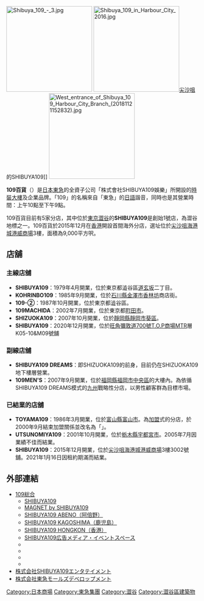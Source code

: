 [[File:Shibuya_109_-_3.jpg|225px]]
[[File:Shibuya_109_in_Harbour_City_2016.jpg|225px]][[尖沙咀|尖沙咀]]的SHIBUYA109]]
[[File:West_entrance_of_Shibuya_109_Harbour_City_Branch_(20181121152832).jpg|225px]]

'''109百貨'''（{{jpn|j=109|hg=イチマルキュー|rm=ichi maru kyū|f=y}}）是[[日本|日本]][[東急|東急]]的全資子公司「株式會社SHIBUYA109娛樂」所開設的[[時裝大樓|時裝大樓]]及企業品牌。「109」的名稱來自「東急」的[[日語|日語]]諧音，同時也是其營業時間：上午10點至下午9點。

109百貨目前有5家分店，其中位於[[東京|東京]][[澀谷|澀谷]]的'''SHIBUYA109'''是創始1號店，為澀谷地標之一。109百貨於2015年12月在[[香港|香港]]開設首間海外分店，選址位於[[尖沙咀|尖沙咀]][[海港城|海港城]][[港威商場|港威商場]]3樓，面積為9,000平方呎。

== 店舖 ==
=== 主線店舖 ===
*'''SHIBUYA109'''：1979年4月開業，位於東京都澁谷區[[道玄坂|道玄坂]]二丁目。
*'''KOHRINBO109'''：1985年9月開業，位於[[石川縣|石川縣]][[金澤市|金澤市]][[香林坊|香林坊]]商店街。
*'''109-②'''：1987年10月開業，位於東京都澁谷區。
*'''109MACHIDA'''：2002年7月開業，位於東京都[[町田市|町田市]]。
*'''SHIZUOKA109'''：2007年10月開業，位於[[靜岡縣|靜岡縣]][[靜岡市|靜岡市]][[葵區|葵區]]。
*'''SHIBUYA109'''：2020年12月開業，位於[[旺角|旺角]][[彌敦道700號|彌敦道700號]][[T.O.P商場|T.O.P商場]]MTR層K05-10&M09號舖
=== 副線店舖 ===
*'''SHIBUYA109 DREAMS'''：即SHIZUOKA109的前身，目前仍在SHIZUOKA109地下樓層營業。
*'''109MEN'S'''：2007年9月開業，位於[[福岡縣|福岡縣]][[福岡市|福岡市]][[中央區_(福岡市)|中央區]]的{{lang|ja|[[天神コア|天神コア]]}}大樓內。為依循SHIBUYA109 DREAMS模式的[[九州_(日本)|九州]]戰略性分店，以男性顧客群為目標市場。

=== 已結業的店舖 ===
*'''TOYAMA109'''：1986年3月開業，位於[[富山縣|富山縣]][[富山市|富山市]]。為[[加盟|加盟]]式的分店，於2000年9月結束加盟關係並改名為「{{lang|ja|セプラ}}」。
*'''UTSUNOMIYA109'''：2001年10月開業，位於[[栃木縣|栃木縣]][[宇都宮市|宇都宮市]]。2005年7月因業績不佳而結業。
*'''SHIBUYA109'''：2015年12月開業，位於[[尖沙咀|尖沙咀]][[海港城|海港城]][[港威商場|港威商場]]3樓3002號舖。2021年1月16日因租約期滿而結業。
== 外部連結 ==
{{Commonscat|Shibuya 109|SHIBUYA109}}
* [https://www.shibuya109.jp/ 109総合] {{Wayback|url=https://www.shibuya109.jp/ |date=20210518110931 }}
** [https://www.shibuya109.jp/ SHIBUYA109] {{Wayback|url=https://www.shibuya109.jp/ |date=20210518110931 }}
** [https://magnetbyshibuya109.jp/ MAGNET by SHIBUYA109] {{Wayback|url=https://magnetbyshibuya109.jp/ |date=20210418224956 }}
** [https://www.shibuya109.jp/ABENO/ SHIBUYA109 ABENO（阿倍野）] {{Wayback|url=https://www.shibuya109.jp/ABENO/ |date=20171107005152 }}
** [https://www.shibuya109.jp/KAGOSHI/ SHIBUYA109 KAGOSHIMA（鹿児島）] {{Wayback|url=https://www.shibuya109.jp/KAGOSHI/ |date=20171107030352 }}
** [https://www.shibuya109.jp/HONGKON/ SHIBUYA109 HONGKON（香港）] {{Wayback|url=https://www.shibuya109.jp/HONGKON/ |date=20180429092231 }}
** [http://shibuya109square.com/ SHIBUYA109広告メディア・イベントスペース] {{Wayback|url=http://shibuya109square.com/ |date=20080705024328 }}
** {{Twitter|SHIBUYA109NET|SHIBUYA109}}
** {{Facebook|SHIBUYA109NETSHOP|SHIBUYA109}}
** {{Instagram|109_shibuya|SHIBUYA109}}
** {{YouTube|u=SHIBUYA109Channel/|SHIBUYA109}}
* [http://www.shibuya109.co.jp/ 株式会社SHIBUYA109エンタテイメント] {{Wayback|url=http://www.shibuya109.co.jp/ |date=20210119123047 }}
* [http://www.tokyu-tmd.co.jp/ 株式会社東急モールズデベロップメント] {{Webarchive|url=https://archive.today/20200328231308/http://www.tokyu-tmd.co.jp/facilities/hachioji-tokyusquare/ |date=2020-03-28 }}
{{東急集團}}

[[Category:日本商場|Category:日本商場]]
[[Category:東急集團|Category:東急集團]]
[[Category:澀谷|Category:澀谷]]
[[Category:澀谷區建築物|Category:澀谷區建築物]]